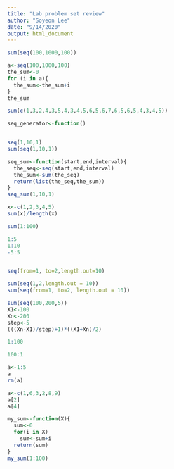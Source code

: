 ```yaml
---
title: "Lab problem set review"
author: "Soyeon Lee"
date: "9/14/2020"
output: html_document
---
```


```r
sum(seq(100,1000,100))
```
```r
a<-seq(100,1000,100)
the_sum<-0
for (i in a){
  the_sum<-the_sum+i
}
the_sum
```
```r
sum(c(1,3,2,4,3,5,4,3,4,5,6,5,6,7,6,5,6,5,4,3,4,5))
```
```r
seq_generator<-function()

```

```r

```

```r
seq(1,10,1)
sum(seq(1,10,1))
```
```r
seq_sum<-function(start,end,interval){
  the_seq<-seq(start,end,interval)
  the_sum<-sum(the_seq)
  return(list(the_seq,the_sum))
}
seq_sum(1,10,1)
```
```r
x<-c(1,2,3,4,5)
sum(x)/length(x)

```
```r
sum(1:100)

```
```r
1:5
1:10
-5:5
```
```r

```
```r
seq(from=1, to=2,length.out=10)
```
```r
sum(seq(1,2,length.out = 10))
sum(seq(from=1, to=2, length.out = 10))
```
```r
sum(seq(100,200,5))
X1<-100
Xn<-200
step<-5
(((Xn-X1)/step)+1)*((X1+Xn)/2)

```
```r
1:100

```
```r
100:1
```
```r
a<-1:5
a
rm(a)

```
```r
a<-c(1,6,3,2,8,9)
a[2]
a[4]
```
```r

my_sum<-function(X){
  sum<-0
  for(i in X)
    sum<-sum+i
  return(sum)
}  
my_sum(1:100)
```

